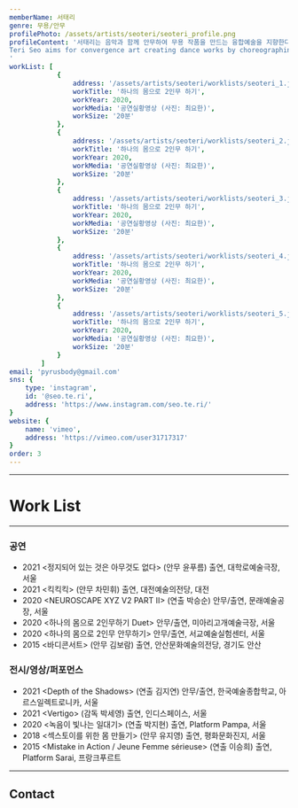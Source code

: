 ```yaml
---
memberName: 서태리
genre: 무용/안무
profilePhoto: /assets/artists/seoteri/seoteri_profile.png
profileContent: '서태리는 음악과 함께 안무하여 무용 작품을 만드는 융합예술을 지향한다. <함께 하(려)는 몸>(2017) 시작으로 중력과 관계를 맺는 뼈의 움직임을 정이십면체 공간으로 정의하여 발생하는 방향을 중점으로 동작을 형성한다. 이를 음악 작곡법 중 대위법을 중심으로 클래식 음악의 구조를 분석하고 이를 군무의 동선과 타이밍에 도입하는 실험을 진행하는 중이다. <하나의 몸으로 2인무하기>(2020)를 시작으로 코로나로 인해 가상매체에 점유되는 극장을 통해 기존의 극장에서 실현되는 무용작품의 한계를 바라보며 일시적이고 순간적인 무용작품을 기록함으로써 지속할 수 있는 방법을 탐구하기 위해 다른 장르의 예술가들과 다양한 형태의 작업을 진행하고 있다. <br />
Teri Seo aims for convergence art creating dance works by choreographing with music. Since the work &lt;Parts of the Body try to be in a whole body&gt;(2017), the movement of the bone that is related to gravity is defined as a regular tetrahedral space, and the direction that occurs is formed by focusing on the movement. Johan Sebastian Bach 1685-1750 is designing notes and analyzing songs composed in harmony and balance and is conducting an experiment to move them to the movement and timing of the group dance. In addition, starting with &lt;Duet&gt;(2020) asks questions about specific places where choreography can be realized while looking at theaters occupied by virtual media. At the same time, they are attempting various forms of works to explore ways to sustain temporary and momentary dance works while looking at the limitations of dance works realized in the existing theaters.
'
workList: [
			{
				address: '/assets/artists/seoteri/worklists/seoteri_1.jpg',
				workTitle: '하나의 몸으로 2인무 하기',
				workYear: 2020,
				workMedia: '공연실황영상 (사진: 최요한)',
				workSize: '20분'
			},
			{
				address: '/assets/artists/seoteri/worklists/seoteri_2.jpg',
				workTitle: '하나의 몸으로 2인무 하기',
				workYear: 2020,
				workMedia: '공연실황영상 (사진: 최요한)',
				workSize: '20분'
			},
			{
				address: '/assets/artists/seoteri/worklists/seoteri_3.jpg',
				workTitle: '하나의 몸으로 2인무 하기',
				workYear: 2020,
				workMedia: '공연실황영상 (사진: 최요한)',
				workSize: '20분'
			},
			{
				address: '/assets/artists/seoteri/worklists/seoteri_4.jpg',
				workTitle: '하나의 몸으로 2인무 하기',
				workYear: 2020,
				workMedia: '공연실황영상 (사진: 최요한)',
				workSize: '20분'
			},
			{
				address: '/assets/artists/seoteri/worklists/seoteri_5.jpg',
				workTitle: '하나의 몸으로 2인무 하기',
				workYear: 2020,
				workMedia: '공연실황영상 (사진: 최요한)',
				workSize: '20분'
			}
		]
email: 'pyrusbody@gmail.com'
sns: {
	type: 'instagram',
	id: '@seo.te.ri',
	address: 'https://www.instagram.com/seo.te.ri/'
}
website: {
	name: 'vimeo',
	address: 'https://vimeo.com/user31717317'
}
order: 3
---
```

<MemberProfile picture={profilePhoto} content={profileContent}/>

---
# Work List
<MemberWorklist workList={workList} />

---

### 공연
- 2021 <정지되어 있는 것은 아무것도 없다\> (안무 윤푸름) 출연, 대학로예술극장, 서울
- 2021 <킥킥킥\> (안무 차민휘) 출연, 대전예술의전당, 대전
- 2020 <NEUROSCAPE XYZ V2 PART II\> (연출 박승순) 안무/출연, 문래예술공장, 서울
- 2020 <하나의 몸으로 2인무하기 Duet\> 안무/출연, 미아리고개예술극장, 서울
- 2020 <하나의 몸으로 2인무 안무하기\> 안무/출연, 서교예술실험센터, 서울
- 2015 <바디콘서트\> (안무 김보람) 출연, 안산문화예술의전당, 경기도 안산

### 전시/영상/퍼포먼스
- 2021 <Depth of the Shadows\> (연출 김지연) 안무/출연, 한국예술종합학교, 아르스일렉트로니카, 서울
- 2021 <Vertigo\> (감독 박세영) 출연, 인디스페이스, 서울
- 2020 <녹음이 빛나는 일대기\> (연출 박지현) 출연, Platform Pampa, 서울
- 2018 <섹스토이를 위한 몸 만들기\> (안무 유지영) 출연, 평화문화진지, 서울
- 2015 <Mistake in Action / Jeune Femme sérieuse\> (연출 이승희) 출연, Platform Sarai, 프랑크푸르트

---
## Contact
<MemberContact email={email} sns={sns} website={website} />
